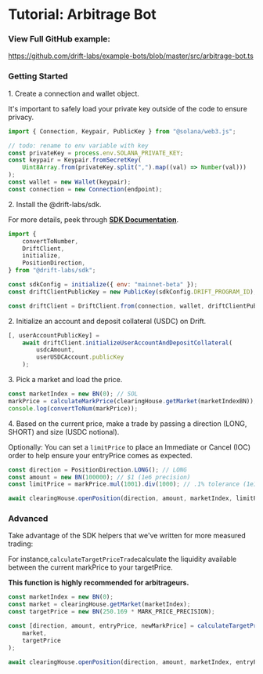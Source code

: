 # Tutorial: Arbitrage Bot 

### View Full GitHub example:

https://github.com/drift-labs/example-bots/blob/master/src/arbitrage-bot.ts

### Getting Started

1\. Create a connection and wallet object.

It's important to safely load your private key outside of the code to ensure privacy.

```javascript
import { Connection, Keypair, PublicKey } from "@solana/web3.js";

// todo: rename to env variable with key
const privateKey = process.env.SOLANA_PRIVATE_KEY;
const keypair = Keypair.fromSecretKey(
    Uint8Array.from(privateKey.split(",").map((val) => Number(val)))
);
const wallet = new Wallet(keypair);
const connection = new Connection(endpoint);
```

2\. Install the @drift-labs/sdk.

For more details, peek through [**SDK Documentation**](/developer-resources/sdk-documentation).

```javascript
import {
    convertToNumber,
    DriftClient,
    initialize,
    PositionDirection,
} from "@drift-labs/sdk";

const sdkConfig = initialize({ env: "mainnet-beta" });
const driftClientPublicKey = new PublicKey(sdkConfig.DRIFT_PROGRAM_ID);

const driftClient = DriftClient.from(connection, wallet, driftClientPublicKey);
```

2\. Initialize an account and deposit collateral (USDC) on Drift.

```javascript
[, userAccountPublicKey] =
    await driftClient.initializeUserAccountAndDepositCollateral(
        usdcAmount,
        userUSDCAccount.publicKey
    );
```

3\. Pick a market and load the price.

```javascript
const marketIndex = new BN(0); // SOL
markPrice = calculateMarkPrice(clearingHouse.getMarket(marketIndexBN));
console.log(convertToNum(markPrice));
```

4\. Based on the current price, make a trade by passing a direction (LONG, SHORT) and size (USDC notional).

Optionally: You can set a `limitPrice` to place an Immediate or Cancel (IOC) order to help ensure your entryPrice comes as expected.

```javascript
const direction = PositionDirection.LONG(); // LONG
const amount = new BN(100000); // $1 (1e6 precision)
const limitPrice = markPrice.mul(1001).div(1000); // .1% tolerance (1e10 precision)

await clearingHouse.openPosition(direction, amount, marketIndex, limitPrice);
```

### Advanced

Take advantage of the SDK helpers that we've written for more measured trading:

For instance,`calculateTargetPriceTrade`calculate the liquidity available between the current markPrice to your targetPrice.

**This function is highly recommended for arbitrageurs.**

```javascript
const marketIndex = new BN(0);
const market = clearingHouse.getMarket(marketIndex);
const targetPrice = new BN(250.169 * MARK_PRICE_PRECISION);

const [direction, amount, entryPrice, newMarkPrice] = calculateTargetPriceTrade(
    market,
    targetPrice
);

await clearingHouse.openPosition(direction, amount, marketIndex, entryPrice);
```